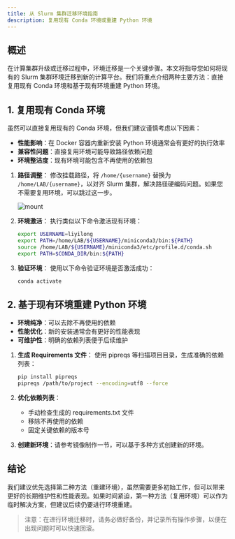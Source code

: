 ```yaml
---
title: 从 Slurm 集群迁移环境指南
description: 复用现有 Conda 环境或重建 Python 环境
---
```


## 概述

在计算集群升级或迁移过程中，环境迁移是一个关键步骤。本文将指导您如何将现有的 Slurm 集群环境迁移到新的计算平台。我们将重点介绍两种主要方法：直接复用现有 Conda 环境和基于现有环境重建 Python 环境。

## 1. 复用现有 Conda 环境

<Callout title="警告" type="warn">
虽然可以直接复用现有的 Conda 环境，但我们建议谨慎考虑以下因素：

- **性能影响**：在 Docker 容器内重新安装 Python 环境通常会有更好的执行效率
- **兼容性问题**：直接复用环境可能导致路径依赖问题
- **环境整洁度**：现有环境可能包含不再使用的依赖包

</Callout>

1. **路径调整**：
   修改挂载路径，将 `/home/{username}` 替换为 `/home/LAB/{username}`，以对齐 Slurm 集群，解决路径硬编码问题。如果您不需要复用环境，可以跳过这一步。

   ![mount](./img/mount.webp)

2. **环境激活**：
   执行类似以下命令激活现有环境：

   ```bash
   export USERNAME=liyilong
   export PATH=/home/LAB/${USERNAME}/miniconda3/bin:${PATH}
   source /home/LAB/${USERNAME}/miniconda3/etc/profile.d/conda.sh
   export PATH=$CONDA_DIR/bin:${PATH}
   ```

3. **验证环境**：
   使用以下命令验证环境是否激活成功：

   ```bash
   conda activate
   ```

## 2. 基于现有环境重建 Python 环境

<Callout title="优势" type="info">

- **环境纯净**：可以去除不再使用的依赖
- **性能优化**：新的安装通常会有更好的性能表现
- **可维护性**：明确的依赖列表便于后续维护

</Callout>

1. **生成 Requirements 文件**：
   使用 pipreqs 等扫描项目目录，生成准确的依赖列表：

   ```bash
   pip install pipreqs
   pipreqs /path/to/project --encoding=utf8 --force
   ```

2. **优化依赖列表**：

   - 手动检查生成的 requirements.txt 文件
   - 移除不再使用的依赖
   - 固定关键依赖的版本号

3. **创建新环境**：请参考镜像制作一节，可以基于多种方式创建新的环境。

## 结论

我们建议优先选择第二种方法（重建环境），虽然需要更多初始工作，但可以带来更好的长期维护性和性能表现。如果时间紧迫，第一种方法（复用环境）可以作为临时解决方案，但建议后续仍要进行环境重建。

> 注意：在进行环境迁移时，请务必做好备份，并记录所有操作步骤，以便在出现问题时可以快速回滚。
